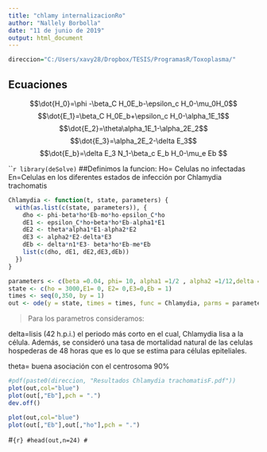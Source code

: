 ---
title: "chlamy internalizacionRo"
author: "Nallely Borbolla"
date: "11 de junio de 2019"
output: html_document
---

```{r}
direccion="C:/Users/xavy28/Dropbox/TESIS/ProgramasR/Toxoplasma/"
```

## Ecuaciones

$$\dot{H_0}=\phi -\beta_C H_0E_b-\epsilon_c H_0-\mu_0H_0$$
 $$\dot{E_1}=\beta_C H_0E_b+\epsilon_c H_0-\alpha_1E_1$$
 $$\dot{E_2}=\theta\alpha_1E_1-\alpha_2E_2$$
  $$\dot{E_3}=\alpha_2E_2-\delta E_3$$
  $$\dot{E_b}=\delta E_3 N_1-\beta_c E_b H_0-\mu_e Eb $$
  
`````{r}
library(deSolve)
```
##Definimos la funcion:
Ho= Celulas no infectadas
En=Celulas en los diferentes estados de infección por Chlamydia trachomatis 

```{r}
Chlamydia <- function(t, state, parameters) {
  with(as.list(c(state, parameters)), {
    dho <- phi-beta*ho*Eb-mo*ho-epsilon_C*ho
    dE1 <- epsilon_C*ho+beta*ho*Eb-alpha1*E1
    dE2 <- theta*alpha1*E1-alpha2*E2
    dE3 <- alpha2*E2-delta*E3
    dEb <- delta*n1*E3- beta*ho*Eb-me*Eb
    list(c(dho, dE1, dE2,dE3,dEb))
  })
}
```
 

```{r}
parameters <- c(beta =0.04, phi= 10, alpha1 =1/2 , alpha2 =1/12,delta =1/42,theta = 0.9,n1=636, mo=1/48,me=1/10, epsilon_C=6)
state <- c(ho = 3000,E1= 0, E2= 0,E3=0,Eb = 1)
times <- seq(0,350, by = 1)
out <- ode(y = state, times = times, func = Chlamydia, parms = parameters)
```

> Para los parametros consideramos:
  
 delta=lisis (42 h.p.i.) el periodo más corto en el cual, Chlamydia lisa a la célula. Además, se consideró una tasa de mortalidad natural de las celulas hospederas de 48 horas que es lo que se estima para células epiteliales.
  
  theta= buena asociación con el centrosoma 90%

```{r}
#pdf(paste0(direccion, "Resultados Chlamydia trachomatisF.pdf"))
plot(out,col="blue")
plot(out[,"Eb"],pch = ".")
dev.off()
```


```{r}
plot(out,col="blue")
plot(out[,"Eb"],out[,"ho"],pch = ".")
```


#```{r}
#head(out,n=24)
#```
